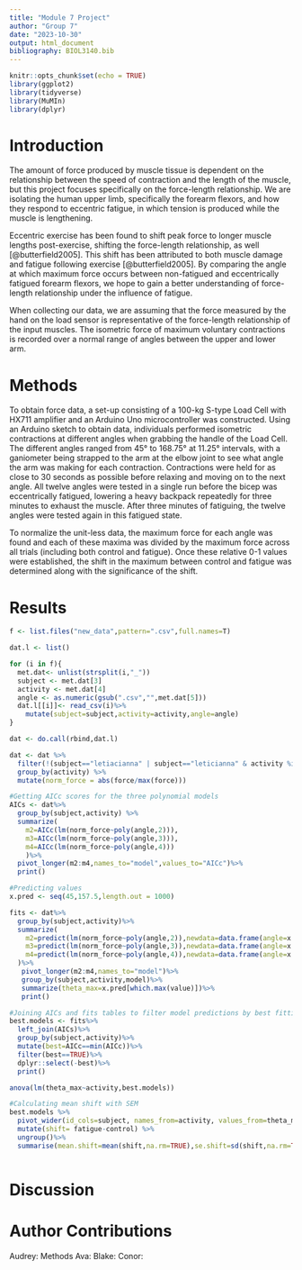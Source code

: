 ```yaml
---
title: "Module 7 Project"
author: "Group 7"
date: "2023-10-30"
output: html_document
bibliography: BIOL3140.bib
---
```


```r
knitr::opts_chunk$set(echo = TRUE)
library(ggplot2)
library(tidyverse)
library(MuMIn)
library(dplyr)
```

# Introduction
The amount of force produced by muscle tissue is dependent on the relationship between the speed of contraction and the length of the muscle, but this project focuses specifically on the force-length relationship. We are isolating the human upper limb, specifically the forearm flexors, and how they respond to eccentric fatigue, in which tension is produced while the muscle is lengthening.

Eccentric exercise has been found to shift peak force to longer muscle lengths post-exercise, shifting the force-length relationship, as well [@butterfield2005]. This shift has been attributed to both muscle damage and fatigue following exercise [@butterfield2005]. By comparing the angle at which maximum force occurs between non-fatigued and eccentrically fatigued forearm flexors, we hope to gain a better understanding of force-length relationship under the influence of fatigue. 

When collecting our data, we are assuming that the force measured by the hand on the load sensor is representative of the force-length relationship of the input muscles. The isometric force of maximum voluntary contractions is recorded over a normal range of angles between the upper and lower arm. 


# Methods
To obtain force data, a set-up consisting of a 100-kg S-type Load Cell with HX711 amplifier and an Arduino Uno microcontroller was constructed. Using an Arduino sketch to obtain data, individuals performed isometric contractions at different angles when grabbing the handle of the Load Cell. The different angles ranged from 45° to 168.75° at 11.25° intervals, with a ganiometer being strapped to the arm at the elbow joint to see what angle the arm was making for each contraction. Contractions were held for as close to 30 seconds as possible before relaxing and moving on to the next angle. All twelve angles were tested in a single run before the bicep was eccentrically fatigued, lowering a heavy backpack repeatedly for three minutes to exhaust the muscle. After three minutes of fatiguing, the twelve angles were tested again in this fatigued state.


To normalize the unit-less data, the maximum force for each angle was found and each of these maxima was divided by the maximum force across all trials (including both control and fatigue). Once these relative 0-1 values were established, the shift in the maximum \theta between control and fatigue was determined along with the significance of the shift.

# Results
```r
f <- list.files("new_data",pattern=".csv",full.names=T)

dat.l <- list()

for (i in f){
  met.dat<- unlist(strsplit(i,"_"))
  subject <- met.dat[3]
  activity <- met.dat[4]
  angle <- as.numeric(gsub(".csv","",met.dat[5]))
  dat.l[[i]]<- read_csv(i)%>%
    mutate(subject=subject,activity=activity,angle=angle)
}

dat <- do.call(rbind,dat.l)

dat <- dat %>%
  filter(!(subject=="letiacianna" | subject=="leticianna" & activity %in% c("fatigue", "control"))) %>%
  group_by(activity) %>%
  mutate(norm_force = abs(force/max(force)))
```

```r
#Getting AICc scores for the three polynomial models
AICs <- dat%>%
  group_by(subject,activity) %>% 
  summarize(
    m2=AICc(lm(norm_force~poly(angle,2))),
    m3=AICc(lm(norm_force~poly(angle,3))), 
    m4=AICc(lm(norm_force~poly(angle,4)))
    )%>%
  pivot_longer(m2:m4,names_to="model",values_to="AICc")%>%
  print()
```

```r
#Predicting values
x.pred <- seq(45,157.5,length.out = 1000)

fits <- dat%>%
  group_by(subject,activity)%>%
  summarize(
    m2=predict(lm(norm_force~poly(angle,2)),newdata=data.frame(angle=x.pred)),
    m3=predict(lm(norm_force~poly(angle,3)),newdata=data.frame(angle=x.pred)), 
    m4=predict(lm(norm_force~poly(angle,4)),newdata=data.frame(angle=x.pred)) 
  )%>%
   pivot_longer(m2:m4,names_to="model")%>%
   group_by(subject,activity,model)%>%
   summarize(theta_max=x.pred[which.max(value)])%>%
   print()
```

```r
#Joining AICs and fits tables to filter model predictions by best fitting model
best.models <- fits%>%
  left_join(AICs)%>%
  group_by(subject,activity)%>% 
  mutate(best=AICc==min(AICc))%>%
  filter(best==TRUE)%>%
  dplyr::select(-best)%>%
  print()

anova(lm(theta_max~activity,best.models))
```

```r
#Calculating mean shift with SEM
best.models %>%
  pivot_wider(id_cols=subject, names_from=activity, values_from=theta_max)%>%
  mutate(shift= fatigue-control) %>% 
  ungroup()%>%
  summarise(mean.shift=mean(shift,na.rm=TRUE),se.shift=sd(shift,na.rm=TRUE)/sqrt(length(shift,na.rm=TRUE)))
```

```r

```

# Discussion

# Author Contributions
Audrey: Methods
Ava:
Blake:
Conor: